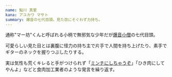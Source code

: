 ```yaml
---
name: 鮎川 真里
kana: アユカワ マサト
summary: 爆音の七代目頭。見た目にそぐわず力持ち。
---
```

通称"マー坊"くんと呼ばれる小柄で無邪気な少年だが[爆音小僧](/teams/bakuon)の七代目頭。

可愛らしい見た目とは裏腹に怪力の持ち主で片手で人間を持ち上げたり、素手でギターのネックを握りつぶしたりする。

実は気性も荒くキレると手がつけられず「[ミンチにしちゃうぞ](/quotes/minchi)」「ひき肉にしてやんよ」などと食肉加工業者のような発言を繰り返す。
